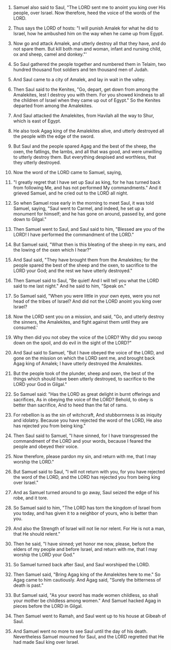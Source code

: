 
1. Samuel also said to Saul, "The LORD sent me to anoint you king over His people, over Israel. Now therefore, heed the voice of the words of the LORD.

2. Thus says the LORD of hosts: "I will punish Amalek for what he did to Israel, how he ambushed him on the way when he came up from Egypt.

3. Now go and attack Amalek, and utterly destroy all that they have, and do not spare them. But kill both man and woman, infant and nursing child, ox and sheep, camel and donkey."'

4. So Saul gathered the people together and numbered them in Telaim, two hundred thousand foot soldiers and ten thousand men of Judah.

5. And Saul came to a city of Amalek, and lay in wait in the valley.

6. Then Saul said to the Kenites, "Go, depart, get down from among the Amalekites, lest I destroy you with them. For you showed kindness to all the children of Israel when they came up out of Egypt." So the Kenites departed from among the Amalekites.

7. And Saul attacked the Amalekites, from Havilah all the way to Shur, which is east of Egypt.

8. He also took Agag king of the Amalekites alive, and utterly destroyed all the people with the edge of the sword.

9. But Saul and the people spared Agag and the best of the sheep, the oxen, the fatlings, the lambs, and all that was good, and were unwilling to utterly destroy them. But everything despised and worthless, that they utterly destroyed.

10. Now the word of the LORD came to Samuel, saying,

11. "I greatly regret that I have set up Saul as king, for he has turned back from following Me, and has not performed My commandments." And it grieved Samuel, and he cried out to the LORD all night.

12. So when Samuel rose early in the morning to meet Saul, it was told Samuel, saying, "Saul went to Carmel, and indeed, he set up a monument for himself; and he has gone on around, passed by, and gone down to Gilgal."

13. Then Samuel went to Saul, and Saul said to him, "Blessed are you of the LORD! I have performed the commandment of the LORD."

14. But Samuel said, "What then is this bleating of the sheep in my ears, and the lowing of the oxen which I hear?"

15. And Saul said, "They have brought them from the Amalekites; for the people spared the best of the sheep and the oxen, to sacrifice to the LORD your God; and the rest we have utterly destroyed."

16. Then Samuel said to Saul, "Be quiet! And I will tell you what the LORD said to me last night." And he said to him, "Speak on."

17. So Samuel said, "When you were little in your own eyes, were you not head of the tribes of Israel? And did not the LORD anoint you king over Israel?

18. Now the LORD sent you on a mission, and said, "Go, and utterly destroy the sinners, the Amalekites, and fight against them until they are consumed.'

19. Why then did you not obey the voice of the LORD? Why did you swoop down on the spoil, and do evil in the sight of the LORD?"

20. And Saul said to Samuel, "But I have obeyed the voice of the LORD, and gone on the mission on which the LORD sent me, and brought back Agag king of Amalek; I have utterly destroyed the Amalekites.

21. But the people took of the plunder, sheep and oxen, the best of the things which should have been utterly destroyed, to sacrifice to the LORD your God in Gilgal."

22. So Samuel said: "Has the LORD as great delight in burnt offerings and sacrifices, As in obeying the voice of the LORD? Behold, to obey is better than sacrifice, And to heed than the fat of rams.

23. For rebellion is as the sin of witchcraft, And stubbornness is as iniquity and idolatry. Because you have rejected the word of the LORD, He also has rejected you from being king."

24. Then Saul said to Samuel, "I have sinned, for I have transgressed the commandment of the LORD and your words, because I feared the people and obeyed their voice.

25. Now therefore, please pardon my sin, and return with me, that I may worship the LORD."

26. But Samuel said to Saul, "I will not return with you, for you have rejected the word of the LORD, and the LORD has rejected you from being king over Israel."

27. And as Samuel turned around to go away, Saul seized the edge of his robe, and it tore.

28. So Samuel said to him, "The LORD has torn the kingdom of Israel from you today, and has given it to a neighbor of yours, who is better than you.

29. And also the Strength of Israel will not lie nor relent. For He is not a man, that He should relent."

30. Then he said, "I have sinned; yet honor me now, please, before the elders of my people and before Israel, and return with me, that I may worship the LORD your God."

31. So Samuel turned back after Saul, and Saul worshiped the LORD.

32. Then Samuel said, "Bring Agag king of the Amalekites here to me." So Agag came to him cautiously. And Agag said, "Surely the bitterness of death is past."

33. But Samuel said, "As your sword has made women childless, so shall your mother be childless among women." And Samuel hacked Agag in pieces before the LORD in Gilgal.

34. Then Samuel went to Ramah, and Saul went up to his house at Gibeah of Saul.

35. And Samuel went no more to see Saul until the day of his death. Nevertheless Samuel mourned for Saul, and the LORD regretted that He had made Saul king over Israel.


